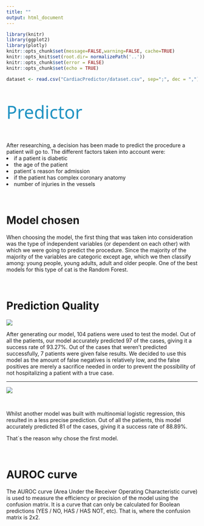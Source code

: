 ```yaml
---
title: ""
output: html_document
---
```

```r
library(knitr)
library(ggplot2)
library(plotly)
knitr::opts_chunk$set(message=FALSE,warning=FALSE, cache=TRUE)
knitr::opts_knit$set(root.dir= normalizePath('..'))
knitr::opts_chunk$set(error = FALSE)
knitr::opts_chunk$set(echo = TRUE)
```


```r
dataset <- read.csv("CardiacPredictor/dataset.csv", sep=";", dec = ",")
```

<p style="font-family: Noto Sans, sans-serif; font-size:35pt; font-style:normal; color:#2093C3">
    Predictor
</p>

After researching, a decision has been made to predict the procedure a patient will go to.
The different factors taken into account were: 
<li> if a patient is diabetic </li>
<li> the age of the patient </li>
<li> patient´s reason for admission </li>
<li> if the patient has complex coronary anatomy </li>
<li> number of injuries in the vessels </li>
  <p><br></p>
  
# Model chosen

When choosing the model, the first thing that was taken into consideration was the type of independent variables (or dependent on each other) with which we were going to predict the procedure.
Since the majority of the majority of the variables are categoric except age, which we then classify among: young people, young adults, adult and older people. One of the best models for this type of cat is the Random Forest.
<p><br></p>
# Prediction Quality

![](images/Matrix3.png) 

After generating our model, 104 patiens were used to test the model. Out of all the patients, our model accurately predicted 97 of the cases, giving it a success rate of 93.27%. Out of the cases that weren’t predicted successfully, 7 patients were given false results. We decided to use this model as the amount of false negatives is relatively low, and the false positives are merely a sacrifice needed in order to prevent the possibility of not hospitalizing a patient with a true case.

***
![](images/Matrix4.png)
<p><br></p>
Whilst another model was built with multinomial logistic regression, this resulted in a less precise prediction. Out of all the patients, this model accurately predicted 81 of the cases, giving it a success rate of 88.89%.

That´s the reason why chose the first model.
<p><br></p>


# AUROC curve

The AUROC curve (Area Under the Receiver Operating Characteristic curve) is used to measure the efficiency or precision of the model using the confusion matrix. It is a curve that can only be calculated for Boolean predictions (YES / NO, HAS / HAS NOT, etc). That is, where the confusion matrix is 2x2.





